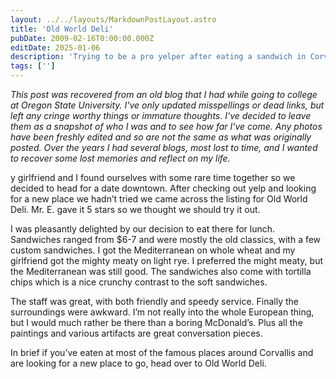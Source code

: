 ```yaml
---
layout: ../../layouts/MarkdownPostLayout.astro
title: 'Old World Deli'
pubDate: 2009-02-16T0:00:00.000Z
editDate: 2025-01-06
description: 'Trying to be a pro yelper after eating a sandwich in Corvallis'
tags: ['']
---
```



_This post was recovered from an old blog that I had while going to college at Oregon State University. I've only updated misspellings or dead links, but left any cringe worthy things or immature thoughts. I've decided to leave them as a snapshot of who I was and to see how far I've come. Any photos have been freshly edited and so are not the same as what was originally posted. Over the years I had several blogs, most lost to time, and I wanted to recover some lost memories and reflect on my life._

<DropCap letter='M' />y girlfriend and I found ourselves with some rare time together so we decided
to head for a date downtown. After checking out yelp and looking for a new place we hadn’t tried we
came across the listing for Old World Deli. Mr. E. gave it 5 stars so we thought we should try it
out.

I was pleasantly delighted by our decision to eat there for lunch. Sandwiches ranged from $6-7 and were mostly the old classics, with a few custom sandwiches. I got the Mediterranean on whole wheat and my girlfriend got the mighty meaty on light rye. I preferred the might meaty, but the Mediterranean was still good. The sandwiches also come with tortilla chips which is a nice crunchy contrast to the soft sandwiches.

The staff was great, with both friendly and speedy service. Finally the surroundings were awkward. I’m not really into the whole European thing, but I would much rather be there than a boring McDonald’s. Plus all the paintings and various artifacts are great conversation pieces.

In brief if you’ve eaten at most of the famous places around Corvallis and are looking for a new place to go, head over to Old World Deli.
